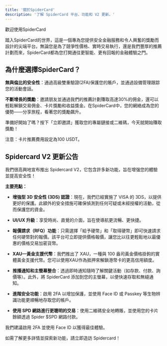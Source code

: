 ```yaml
---
title: '關於SpiderCard'
description: '了解 SpiderCard 平台、功能和 V2 更新。'
---
```


<Info>
歡迎使用SpiderCard

踏入SpiderCard的世界，這是一個專為您提供安全金融服務和令人興奮的獎勵而設計的尖端平台。無論您是為了競爭性價格、實時交易執行，還是我們豐厚的推薦計劃而來，SpiderCard都為您打開通往更智能、更有回報的金融體驗之門。
</Info>

## 為什麼選擇SpiderCard？

**無與倫比的安全性**：通過高級雙重驗證(2FA)保護您的賬戶，並通過設備管理跟踪您的活動會話。

**不斷增長的獎勵**：邀請朋友並通過我們的推薦計劃賺取高達30%的佣金，還可以輕鬆解鎖交易佣金、卡片獎勵和收益獎金。在SpiderCard中，您的網絡成為您的優勢——分享旅程，看著您的獎勵飆升。

準備好開始了嗎？按下「立即邀請」獲取您的專屬鏈接或二維碼，今天就開始賺取獎勵！

注意：卡片推薦費用設定為100 USDT。

## Spidercard V2 更新公告

我們很高興地宣布推出 Spidercard V2，它包含許多新功能，旨在增强您的體驗並提高安全性！

**主要亮點：**

*   **增強型 3D 安全性 (3DS) 認證**：現在，我們已經實施了 VISA 的 3DS，以提供更好的保護。此額外的安全措施可確保偵測到任何可疑或未經授權的活動，從而保護您的資金。

*   **UI/UX 升級**：享受時尚、直覺的介面，旨在使導航更流暢、更快捷。

*   **報價請求（RFQ）功能**：只需選擇「給予硬幣」和「取得硬幣」即可快速請求任何硬幣對的報價。該平台可立即提供價格報價，讓您比以往更輕鬆地以最優惠的價格交易加密貨幣。

*   **XAU—黃金支援代幣**：我們推出了 XAU，一種與 100 盎司黃金價格掛鉤的實體黃金支援代幣。您可以使用XAU作為抵押來解鎖港幣卡的更高信用額度。

*   **推播通知和主螢幕整合**：透過即時通知隨時了解關鍵活動（如存款、付款、詢價等）。此外，將 SpiderCard 添加到您的主螢幕，以便快速存取和無縫通知。

*   **進階安全功能**：啟用 2FA 以增加保護，並使用 Face ID 或 Passkey 等生物辨識功能更順暢地存取您的帳戶。

*   **使用 SPD 網路進行更聰明的交易**：使用二維碼安全地轉賬，並使用您的卡片餘額透過 Spider $SPD 網路付款。

我們建議啟用 2FA 並使用 Face ID 以獲得最佳體驗。

如需了解更多詳情並探索新功能，請立即造訪 Spidercard！
